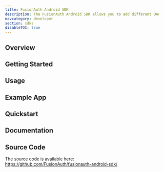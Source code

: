```yaml
---
title: FusionAuth Android SDK
description: The FusionAuth Android SDK allows you to add different OAuth2 and OpenID Connect functionalities to your Android application. It's a highly standardized and simplified starting point for developers to easily integrate FusionAuth in their own custom mobile apps by taking care of all the dependencies.
navcategory: developer
section: sdks
disableTOC: true
---
```


## Overview

<RemoteContent url="https://raw.githubusercontent.com/FusionAuth/fusionauth-android-sdk/main/README.md"
    tags="forDocSiteOverview" />

## Getting Started

<RemoteContent url="https://raw.githubusercontent.com/FusionAuth/fusionauth-android-sdk/main/README.md"
    tags="forDocSiteGettingStarted" />

## Usage

<RemoteContent url="https://raw.githubusercontent.com/FusionAuth/fusionauth-android-sdk/main/README.md"
    tags="forDocSiteUsage" />

## Example App

<RemoteContent url="https://raw.githubusercontent.com/FusionAuth/fusionauth-android-sdk/main/README.md"
    tags="forDocSiteExampleApp" />

## Quickstart

<RemoteContent url="https://raw.githubusercontent.com/FusionAuth/fusionauth-android-sdk/main/README.md"
    tags="forDocSiteQuickstart" />

## Documentation

<RemoteContent url="https://raw.githubusercontent.com/FusionAuth/fusionauth-android-sdk/main/README.md"
               tags="forDocSiteDocumentation" />

## Source Code

The source code is available here: https://github.com/FusionAuth/fusionauth-android-sdk/

